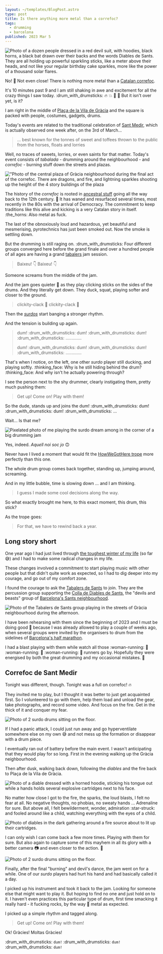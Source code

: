 ```yaml
---
layout: ~/templates/BlogPost.astro
type: post
title: Is there anything more metal than a correfoc?
tags:
  - drumming
  - barcelona
published: 2023 Mar 5
---
```


<Hero>

![Photo of a dozen people dressed in a red devil suit, with hoodies, black horns, a black bat drawn over their backs and the words Diables de Sants. They are all holding up powerful sparkling sticks, like a meter above their heads, and not like your regular birthday cake sparkles, more like the power of a thousand solar flares.](./media/correfoc-diables-de-sants.jpg 'Not your typical birthday cake sparkles')

</Hero>

<Abstract>

No! :pinched_fingers: Not even close! There is nothing more metal than a [Catalan correfoc](https://en.wikipedia.org/wiki/Correfoc).

It's 10 minutes past 9 and I am still shaking in awe and excitement for all the crazy things I saw today. :drum_with_drumsticks: :fire: :boom: :dragon: :japanese_goblin: But it isn't over yet, is it?

</Abstract>

I am right in the middle of [Plaça de la Vila de Gràcia](https://goo.gl/maps/RnFgDXWBQjs5kwHf8) and the square is packed with people, costumes, gadgets, drums.

Today's events are related to the traditional celebration of [Sant Medir](https://www.barcelona.cat/culturapopular/en/festivals-and-traditions/sant-medir), which is actually observed one week after, on the 3rd of March...

> ... best known for the tonnes of sweet and toffees thrown to the public from the horses, floats and lorries

Well, no traces of sweets, lorries, or even saints for that matter. Today's event consists of _tabalada_ - drumming around the neighbourhood - and _correfoc_ - burning stuff down the streets and plazas.

!["Photo of the central plaza of Gràcia neighbourhood during the final act of the correfoc. There are dragons, and fire, and lightning sparkles shooting up the height of the 4 story buildings of the plaza](./media/correfoc-in-gracia.jpg 'Bats and dragons, fire and blasts, heavy as f')

The history of the _correfoc_ is rooted in [ancestral stuff](https://en.wikipedia.org/wiki/Ball_de_diables) going all the way back to the 12th century. :exploding_head: It has waned and resurfaced several times, most recently in the 80s with the arrival of Democracy. The commitment to keep traditions like this alive and kicking is a very Catalan story in itself. :the_horns: Also metal as fuck.

The last of the obnoxiously loud and hazardous, yet beautiful and mesmerising, pyrotechnics has just been smoked out. Now the smoke is settling down.

But the drumming is still raging on. :drum_with_drumsticks: Four different groups converged here before the grand finale and over a hundred people of all ages are having a grand [tabalers](https://en.wikipedia.org/wiki/Drum) jam session.

> Baixeu! :point_down: Baixeu! :point_down:

Someone screams from the middle of the jam.

And the jam goes quieter :shushing_face: as they play clicking sticks on the sides of the drums. And they literally get down. They duck, squat, playing softer and closer to the ground.

> clickity-clack :chopsticks: clickity-clack :chopsticks:

Then the _[surdos](https://www.youtube.com/watch?v=S9tHmSbM2P4)_ start banging a stronger rhythm.

And the tension is building up again.

> dum! :drum_with_drumsticks: dum! :drum_with_drumsticks: dum! :drum_with_drumsticks: .............
>
> dum! :drum_with_drumsticks: dum! :drum_with_drumsticks: dum! :drum_with_drumsticks: .............

That's when I notice, on the left, one other _surdo_ player still ducking, and playing softly. :thinking_face: Why is he still hiding behind the drum? :thinking_face: And why isn't he actually powering through?

I see the person next to the shy drummer, clearly instigating them, pretty much pushing them:

> Get up! Come on! Play with them!

So the dude, stands up and joins the dum! :drum_with_drumsticks: dum! :drum_with_drumsticks: dum! :drum_with_drumsticks: ...

Wait... Is that me?

![Pixelated photo of me playing the surdo dream among in the corner of a big drumming jam](./media/how-did-i-get-here.jpg 'Am I the shy drummer in the corner?')

Yes, indeed. _Aquell noi soc jo_ :upside_down_face:

Never have I lived a moment that would fit the [HowWeGotHere trope](https://tvtropes.org/pmwiki/pmwiki.php/Quotes/HowWeGotHere) more perfectly than this one.

The whole drum group comes back together, standing up, jumping around, screaming.

And in my little bubble, time is slowing down ... and I am thinking.

> I guess I made some cool decisions along the way.

So what exactly brought me here, to this exact moment, this drum, this stick?

As the trope goes:

> For that, we have to rewind back a year.

## Long story short

One year ago I had just lived through [the toughest winter of my life](/posts/2023-03/the-toughest-winter) (so far :sweat_smile:) and I had to make some radical changes in my life.

These changes involved a commitment to start playing music with other people but that didn't quite work as expected, so I had to dig deeper into my courage, and go out of my comfort zone.

I found the courage to ask the [Tabalers de Sants](https://twitter.com/TabalersS) to join. They are the percussion group supporting the [Colla de Diables de Sants](https://en.wikipedia.org/wiki/Ball_de_diables), the "devils and beasts" group of [Barcelona's Sants neighbourhood](https://en.wikipedia.org/wiki/Sants).

![Photo of the Tabalers de Sants group playing in the streets of Gràcia neighbourhood during the afternoon.](./media/tabalers-de-sants.jpg 'Tabalers de Sants, firetruck in the background')

I have been rehearsing with them since the beginning of 2023 and I must be doing good :grimacing: because I was already allowed to play a couple of weeks ago, when several groups were invited by the organisers to drum from the sidelines of [Barcelona's half marathon](https://edreamsmitjabarcelona.com/en/).

I had a blast playing with them while watch all those :woman-running: :runner: :woman-running: :runner: :woman-running: :runner: runners go by. Hopefully they were energised by both the great drumming and my occasional mistakes. :grimacing:

## Correfoc de Sant Medir

Tonight was different, though. Tonight was a full on correfoc! :fire:

They invited me to play, but I thought it was better to just get acquainted first. So I volunteered to go with them, help them load and unload the gear, take photographs, and record some video. And focus on the fire. Get in the thick of it and conquer my fear.

![Photo of 2 surdo drums sitting on the floor.](./media/surdo-drums.jpg 'These drums know what happens later')

If I had a panic attack, I could just run away and go hyperventilate somewhere else on my own :sweat_smile: and not mess up the formation or disappear with a drum piece.

I eventually ran out of battery before the main event. I wasn't anticipating that they would play for so long. First in the evening walking up the Gràcia neighbourhood.

Then after dusk, walking back down, following the _diables_ and the fire back to Plaça de la Vila de Gràcia.

![Photo of a diable dressed with a horned hoodie, sticking his tongue out while a hands holds several explosive cartridges next to his face.](./media/correfoc-diable.jpg 'The sun has set, time to burn these down')

No matter how close I got to the fire, the sparks, the loud blasts, I felt no fear at all. No negative thoughts, no phobias, no sweaty hands ... Adrenaline for sure. But above all, I felt bewilderment, wonder, admiration :star-struck: and fooled around like a child, watching everything with the eyes of a child.

![Photo of diables in the dark gathering around a fire source about to lit up their cartridges.](./media/correfoc-fire.jpg 'This street is getting lit')

I can only wish I can come back a few more times. Playing with them for sure. But also again to capture some of this mayhem in all its glory with a better camera :camera: and even closer to the action. :movie_camera:

![Photo of 2 surdo drums sitting on the floor.](./media/correfoc-carrer-gran-de-sants.jpg 'Gràcia es crema')

Finally, after the final "burning" and devil's dance, the jam went on for a while. One of our _surdo_ players had hurt his hand and had basically called it a day.

I picked up his instrument and took it back to the jam. Looking for someone else that might want to play it. But hoping to find no one and just hold on to it. I haven't even practices this particular type of drum, first time smacking it really hard - it fucking rocks, by the way :muscle: metal as expected.

I picked up a simple rhythm and tagged along.

> Get up! Come on! Play with them!

Ok! Gràcies! Moltas Gràcies!

:drum_with_drumsticks: `dum!` :drum_with_drumsticks: `dum!` :drum_with_drumsticks: `dum!`

